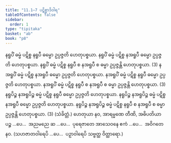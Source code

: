 ```yaml
---
title: "11.1–7 ပဋိစ္စာဒိဝါရ"
tableOfContents: false
sidebar:
  order: 1
type: "tipitaka"
basket: "ab"
book: "p8"
---
```



<DynamicBreadcrumb />

<Division number="24" book="p8" e="ch" v="40" p="80">

<Paragraph number="61" book="p8">
နရူပိံ ဓမ္မံ ပဋိစ္စ နရူပီ ဓမ္မော ဥပ္ပဇ္ဇတိ ဟေတုပစ္စယာ. နရူပိံ ဓမ္မံ ပဋိစ္စ နအရူပီ ဓမ္မော ဥပ္ပဇ္ဇတိ ဟေတုပစ္စယာ. နရူပိံ ဓမ္မံ ပဋိစ္စ နရူပီ စ နအရူပီ စ ဓမ္မာ ဥပ္ပဇ္ဇန္တိ ဟေတုပစ္စယာ. (3)
</Paragraph>

<Paragraph number="62" book="p8">
နအရူပိံ ဓမ္မံ ပဋိစ္စ နအရူပီ ဓမ္မော ဥပ္ပဇ္ဇတိ ဟေတုပစ္စယာ. နအရူပိံ ဓမ္မံ ပဋိစ္စ နရူပီ ဓမ္မော ဥပ္ပဇ္ဇတိ ဟေတုပစ္စယာ. နအရူပိံ ဓမ္မံ ပဋိစ္စ နရူပီ စ နအရူပီ စ ဓမ္မာ ဥပ္ပဇ္ဇန္တိ ဟေတုပစ္စယာ. (3)
</Paragraph>

<Paragraph number="63" book="p8">
နရူပိဉ္စ နအရူပိဉ္စ ဓမ္မံ ပဋိစ္စ နရူပီ ဓမ္မော ဥပ္ပဇ္ဇတိ ဟေတုပစ္စယာ. နရူပိဉ္စ နအရူပိဉ္စ ဓမ္မံ ပဋိစ္စ နအရူပီ ဓမ္မော ဥပ္ပဇ္ဇတိ ဟေတုပစ္စယာ. နရူပိဉ္စ နအရူပိဉ္စ ဓမ္မံ ပဋိစ္စ နရူပီ စ နအရူပီ စ ဓမ္မာ ဥပ္ပဇ္ဇန္တိ ဟေတုပစ္စယာ. (3) (သံခိတ္တံ.)
</Paragraph>

</Division>
<Division number="25" book="p8" e="ch" v="40" p="80">

<Paragraph number="64" book="p8">
ဟေတုယာ နဝ, အာရမ္မဏေ တီဏိ, အဓိပတိယာ ပဉ္စ …ပေ…  အညမညေ ဆ …ပေ…  ပုရေဇာတေ အာသေဝနေ ဧကံ …ပေ…  အဝိဂတေ နဝ.
</Paragraph>

<Paragraph number="65" book="p8">
(သဟဇာတဝါရေပိ …ပေ…  ပဉှာဝါရေပိ သဗ္ဗတ္ထ ဝိတ္ထာရော.)
</Paragraph>
</Division>